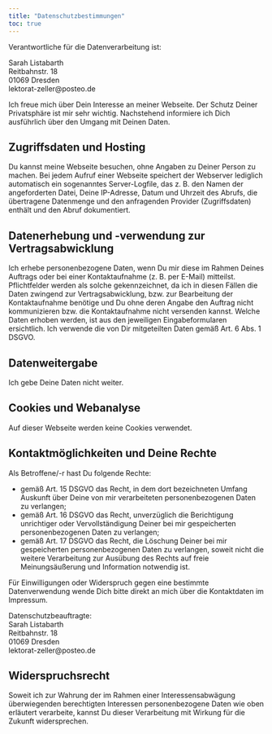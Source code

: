 ```yaml
---
title: "Datenschutzbestimmungen"
toc: true
---
```


Verantwortliche für die Datenverarbeitung ist:

Sarah Listabarth\
Reitbahnstr. 18\
01069 Dresden\
lektorat-zeller\@posteo.de

Ich freue mich über Dein Interesse an meiner Webseite. Der Schutz Deiner Privatsphäre ist mir sehr wichtig. Nachstehend informiere ich Dich ausführlich über den Umgang mit Deinen Daten.

## Zugriffsdaten und Hosting

Du kannst meine Webseite besuchen, ohne Angaben zu Deiner Person zu machen. Bei jedem Aufruf einer Webseite speichert der Webserver lediglich automatisch ein sogenanntes Server-Logfile, das z. B. den Namen der angeforderten Datei, Deine IP-Adresse, Datum und Uhrzeit des Abrufs, die übertragene Datenmenge und den anfragenden Provider (Zugriffsdaten) enthält und den Abruf dokumentiert.

## Datenerhebung und -verwendung zur Vertragsabwicklung

Ich erhebe personenbezogene Daten, wenn Du mir diese im Rahmen Deines Auftrags oder bei einer Kontaktaufnahme (z. B. per E-Mail) mitteilst. Pflichtfelder werden als solche gekennzeichnet, da ich in diesen Fällen die Daten zwingend zur Vertragsabwicklung, bzw. zur Bearbeitung der Kontaktaufnahme benötige und Du ohne deren Angabe den Auftrag nicht kommunizieren bzw. die Kontaktaufnahme nicht versenden kannst. Welche Daten erhoben werden, ist aus den jeweiligen Eingabeformularen ersichtlich. Ich verwende die von Dir mitgeteilten Daten gemäß Art. 6 Abs. 1 DSGVO.

## Datenweitergabe

Ich gebe Deine Daten nicht weiter.

## Cookies und Webanalyse

Auf dieser Webseite werden keine Cookies verwendet.

## Kontaktmöglichkeiten und Deine Rechte

Als Betroffene/-r hast Du folgende Rechte:

-   gemäß Art. 15 DSGVO das Recht, in dem dort bezeichneten Umfang Auskunft über Deine von mir verarbeiteten personenbezogenen Daten zu verlangen;
-   gemäß Art. 16 DSGVO das Recht, unverzüglich die Berichtigung unrichtiger oder Vervollständigung Deiner bei mir gespeicherten personenbezogenen Daten zu verlangen;
-   gemäß Art. 17 DSGVO das Recht, die Löschung Deiner bei mir gespeicherten personenbezogenen Daten zu verlangen, soweit nicht die weitere Verarbeitung zur Ausübung des Rechts auf freie Meinungsäußerung und Information notwendig ist.

Für Einwilligungen oder Widerspruch gegen eine bestimmte Datenverwendung wende Dich bitte direkt an mich über die Kontaktdaten im Impressum.

Datenschutzbeauftragte:\
Sarah Listabarth\
Reitbahnstr. 18\
01069 Dresden\
lektorat-zeller\@posteo.de

## Widerspruchsrecht

Soweit ich zur Wahrung der im Rahmen einer Interessensabwägung überwiegenden berechtigten Interessen personenbezogene Daten wie oben erläutert verarbeite, kannst Du dieser Verarbeitung mit Wirkung für die Zukunft widersprechen.
